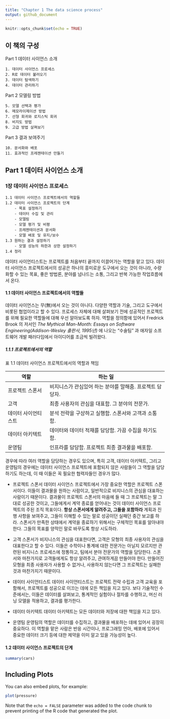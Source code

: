 ```yaml
---
title: "Chapter 1 The data science process"
output: github_document
---
```


```r
knitr::opts_chunk$set(echo = TRUE)
```

## 이 책의 구성

Part 1 데이터 사이언스 소개

    1. 데이터 사이언스 프로세스
    2. R로 데이터 불러오기
    3. 데이터 탐색하기
    4. 데이터 관리하기

Part 2 모델링 방법
    
    5. 모델 선택과 평가
    6. 메모라이제이션 방법
    7. 선형 회귀와 로지스틱 회귀
    8. 비지도 방법
    9. 고급 방법 살펴보기

Part 3 결과 보여주기
    
    10. 문서화와 배포
    11. 효과적인 프레젠테이션 만들기
    

## Part 1 데이터 사이언스 소개

### 1장 데이터 사이언스 프로세스

    1.1 데이터 사이언스 프로젝트에서의 역할들
    1.2 데이터 사이언스 프로젝트의 단계
        - 목표 설정하기
        - 데이터 수집 및 관리
        - 모델링
        - 모델 평가 및 비평
        - 프레젠테이션과 문서화
        - 모델 배포 및 유지/보수
    1.3 원하는 결과 설정하기
        - 모델 성능의 하한과 상한 설정하기
    1.4 정리

데이터 사이언티스트는 프로젝트를 처음부터 끝까지 이끌어가는 역할을 맡고 있다. 데이터 사이언스 프로젝트에서의 성공은 하나의 흥미로운 도구에서 오는 것이 아니라, 수량화할 수 있는 목표, 좋은 방법론, 분야를 넘나드는 소통, 그리고 반복 가능한 작업흐름에서 온다. 

#### 1.1 데이터 사이언스 프로젝트에서의 역할들

데이터 사이언스는 무(無)에서 오는 것이 아니다. 다양한 역할과 기술, 그리고 도구에서 비롯된 협업이라고 할 수 있다. 프로세스 자체에 대해 살펴보기 전에 성공적인 프로젝트를 위해 필요한 역할들에 대해 우선 알아보도록 하자. 역할을 정의함에 있어서 Fredrick Brook 의 저서인 *The Mythical Man-Month: Essays on Software Engineering(Addison-Wesley 출판사, 1995년)* 에 나오는 "수술팀" 과 애자일 소프트웨어 개발 패러다임에서 아이디어를 조금씩 빌려왔다.

##### 1.1.1 프로젝트에서의 역할

표 1.1 데이터 사이언스 프로젝트에서의 역할과 책임

| 역할                | 하는 일                                                  |
|---------------------|----------------------------------------------------------|
| 프로젝트 스폰서     | 비지니스가 관심있어 하는 분야를 말해줌. 프로젝트 담당자. |
| 고객                | 최종 사용자의 관심을 대표함. 그 분야의 전문가.           |
| 데이터 사이언티스트 | 분석 전략을 구상하고 실행함. 스폰서와 고객과 소통함.     |
| 데이터 아키텍트     | 데이터와 데이터 적재를 담당함. 가끔 수집을 하기도 함.    |
| 운영팀              | 인프라를 담당함. 프로젝트 최종 결과물을 배포함.          |

경우에 따라 여러 역할을 담당하는 경우도 있으며, 특히 고객, 데이터 아키텍트, 그리고 운영팀의 경우에는 데이터 사이언스 프로젝트에 포함되지 않은 사람들이 그 역할을 담당하기도 하는데, 이 때 이들은 꼭 필요한 협력자들인 경우가 많다.

* 프로젝트 스폰서
    데이터 사이언스 프로젝트에서 가장 중요한 역할은 프로젝트 스폰서이다. 이들이 결과물을 원하는 사람이고, 일반적으로 비지니스의 관심을 대표하는 사람이기 때문이다. 결과물이 프로젝트 스폰서의 마음에 들 때 그 프로젝트는 말 그대로 성공한 것이고, 그들에게서 계약 종료를 얻어내는 것이 데이터 사이언스 프로젝트의 주된 조직 목표이다. 
    **항상 스폰서에게 알려주고, 그들을 포함하라** 계획과 진행 사항을 보여주고, 그들이 이해할 수 있는 말로 성공이던 실패던 중간 보고를 하라.
    스폰서가 만족한 상태에서 계약을 종료하기 위해서는 구체적인 목표를 알아내야 한다. 그들의 목표를 양적인 말로 바꾸도록 항상 시도하라. 

* 고객
    스폰서가 비지니스의 관심을 대표한다면, 고객은 모형의 최종 사용자의 관심을 대표한다고 할 수 있다. 이들은 수학이나 통계에 대한 전문가는 아닐지 모르지만 관련된 비지니스 프로세스에 정통하고, 팀에서 분야 전문가의 역할을 담당한다.
    스폰서와 마찬가지로 고객들에게도 항상 알려주고, 관여하게끔 만들어야 한다. 만들어진 모형을 최종 사용자가 사용할 수 없거나, 사용하지 않는다면 그 프로젝트는 실패한 것과 마찬가지기 때문이다.
    
* 데이터 사이언티스트
    데이터 사이언티스트는 프로젝트 전략 수립과 고객 교육을 포함해서, 프로젝트를 성공으로 이끄는 데에 모든 책임을 지고 있다.
    보다 기술적인 수준에서는, 이들은 데이터를 살펴보고, 통계적인 실험이나 절차를 수행하고, 머신 러닝 모델을 적용하고, 결과를 평가한다.
    
* 데이터 아키텍트
    데이터 아키텍트는 모든 데이터와 저장에 대한 책임을 지고 있다.

* 운영팀
    운영팀의 역할은 데이터를 수집하고, 결과물을 배포하는 데에 있어서 굉장히 중요하다. 이 역할을 맡은 사람은 반응 시간이나, 프로그래밍 언아, 배포에 있어서 중요한 데이터 크기 등에 대한 제약을 이미 알고 있을 가능성이 높다.
    

#### 1.2 데이터 사이언스 프로젝트의 단계



```r
summary(cars)
```

## Including Plots

You can also embed plots, for example:

```r
plot(pressure)
```

Note that the `echo = FALSE` parameter was added to the code chunk to prevent printing of the R code that generated the plot.
